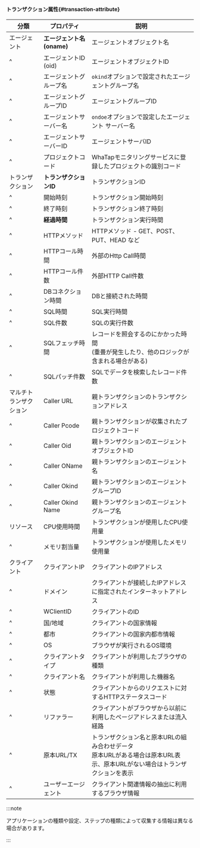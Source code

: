 #### トランザクション属性{#transaction-attribute}

| 分類          | プロパティ              | 説明                                                                     |
| ----------- | ------------------ | ---------------------------------------------------------------------- |
| エージェント      | **エージェント名(oname)** | エージェントオブジェクト名                                                          |
| ^           | エージェントID (oid)     | エージェントオブジェクトID                                                         |
| ^           | エージェントグループ名        | `okind`オプションで設定されたエージェントグループ名                                          |
| ^           | エージェントグループID       | エージェントグループID                                                           |
| ^           | エージェントサーバー名        | `ondoe`オプションで設定したエージェント サーバー名                                          |
| ^           | エージェントサーバーID       | エージェントサーバID                                                            |
| ^           | プロジェクトコード          | WhaTapモニタリングサービスに登録したプロジェクトの識別コード                                      |
| トランザクション    | **トランザクションID**     | トランザクションID                                                             |
| ^           | 開始時刻               | トランザクション開始時刻                                                           |
| ^           | 終了時刻               | トランザクション終了時刻                                                           |
| ^           | **経過時間**           | トランザクション実行時間                                                           |
| ^           | HTTPメソッド           | HTTPメソッド - GET、POST、PUT、HEAD など                                        |
| ^           | HTTPコール時間          | 外部のHttp Call時間                                                         |
| ^           | HTTPコール件数          | 外部HTTP Call件数                                                          |
| ^           | DBコネクション時間         | DBと接続された時間                                                             |
| ^           | SQL時間              | SQL実行時間                                                                |
| ^           | SQL件数              | SQLの実行件数                                                               |
| ^           | SQLフェッチ時間          | レコードを照会するのにかかった時間<br/>(重畳が発生したり、他のロジックが含まれる場合がある)                      |
| ^           | SQLパッチ件数           | SQLでデータを検索したレコード件数                                                     |
| マルチトランザクション | Caller URL         | 親トランザクションのトランザクションアドレス                                                 |
| ^           | Caller Pcode       | 親トランザクションが収集されたプロジェクトコード                                               |
| ^           | Caller Oid         | 親トランザクションのエージェントオブジェクトID                                               |
| ^           | Caller OName       | 親トランザクションのエージェント名                                                      |
| ^           | Caller Okind       | 親トランザクションのエージェントグループID                                                 |
| ^           | Caller Okind Name  | 親トランザクションのエージェントグループ名                                                  |
| リソース        | CPU使用時間            | トランザクションが使用したCPU使用量                                                    |
| ^           | メモリ割当量             | トランザクションが使用したメモリ使用量                                                    |
| クライアント      | クライアントIP           | クライアントのIPアドレス                                                          |
| ^           | ドメイン               | クライアントが接続したIPアドレスに指定されたインターネットアドレス                                     |
| ^           | WClientID          | クライアントのID                                                              |
| ^           | 国/地域               | クライアントの国家情報                                                            |
| ^           | 都市                 | クライアントの国家内都市情報                                                         |
| ^           | OS                 | ブラウザが実行されるOS環境                                                         |
| ^           | クライアントタイプ          | クライアントが利用したブラウザの種類                                                     |
| ^           | クライアント名            | クライアントが利用した機器名                                                         |
| ^           | 状態                 | クライアントからのリクエストに対するHTTPステータスコード                                         |
| ^           | リファラー              | クライアントがブラウザから以前に利用したページアドレスまたは流入経路                                     |
| ^           | 原本URL/TX           | トランザクション名と原本URLの組み合わせデータ<br/>原本URLがある場合は原本URL表示、原本URLがない場合はトランザクションを表示 |
| ^           | ユーザーエージェント         | クライアント関連情報の抽出に利用するブラウザ情報                                               |

:::note

アプリケーションの種類や設定、ステップの種類によって収集する情報は異なる場合があります。

:::
